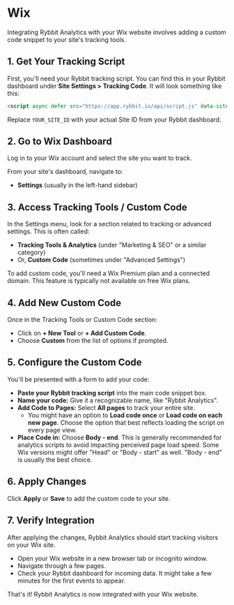 
# Wix

Integrating Rybbit Analytics with your Wix website involves adding a custom code snippet to your site's tracking tools.

## 1. Get Your Tracking Script

First, you'll need your Rybbit tracking script. You can find this in your Rybbit dashboard under **Site Settings > Tracking Code**. It will look something like this:

```html
<script async defer src="https://app.rybbit.io/api/script.js" data-site-id="YOUR_SITE_ID"></script>
```

Replace `YOUR_SITE_ID` with your actual Site ID from your Rybbit dashboard.

## 2. Go to Wix Dashboard

Log in to your Wix account and select the site you want to track.

From your site's dashboard, navigate to:

- **Settings** (usually in the left-hand sidebar)

## 3. Access Tracking Tools / Custom Code

In the Settings menu, look for a section related to tracking or advanced settings. This is often called:

- **Tracking Tools & Analytics** (under "Marketing & SEO" or a similar category)
- Or, **Custom Code** (sometimes under "Advanced Settings")

<Callout type="info">
  To add custom code, you'll need a Wix Premium plan and a connected domain. This feature is typically not available on free Wix plans.
</Callout>

## 4. Add New Custom Code

Once in the Tracking Tools or Custom Code section:

- Click on **+ New Tool** or **+ Add Custom Code**.
- Choose **Custom** from the list of options if prompted.

## 5. Configure the Custom Code

You'll be presented with a form to add your code:

- **Paste your Rybbit tracking script** into the main code snippet box.
- **Name your code:** Give it a recognizable name, like "Rybbit Analytics".
- **Add Code to Pages:** Select **All pages** to track your entire site.
  - You might have an option to **Load code once** or **Load code on each new page**. Choose the option that best reflects loading the script on every page view.
- **Place Code in:** Choose **Body - end**. This is generally recommended for analytics scripts to avoid impacting perceived page load speed. Some Wix versions might offer "Head" or "Body - start" as well. "Body - end" is usually the best choice.

## 6. Apply Changes

Click **Apply** or **Save** to add the custom code to your site.

## 7. Verify Integration

After applying the changes, Rybbit Analytics should start tracking visitors on your Wix site.

- Open your Wix website in a new browser tab or incognito window.
- Navigate through a few pages.
- Check your Rybbit dashboard for incoming data. It might take a few minutes for the first events to appear.

That's it! Rybbit Analytics is now integrated with your Wix website.